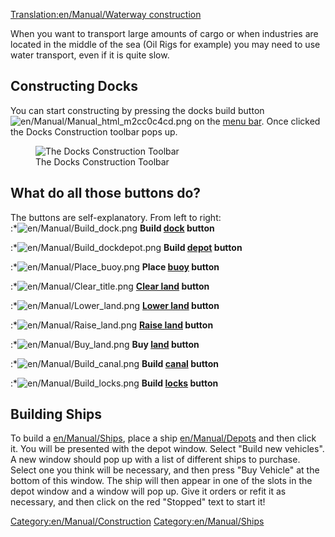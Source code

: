 [[Translation:en/Manual/Waterway construction]]
{{en/Manual/Navigation}}
[[Category:en/Manual/Construction]]
[[Category:en/Manual/Ships]]

When you want to transport large amounts of cargo or when industries are located in the middle of the sea (Oil Rigs for example) you may need to use water transport, even if it is quite slow.
==Constructing Docks==
You can start constructing by pressing the docks build button [[File:en/Manual/Manual html m2cc0c4cd.png]] on the [[en/Manual/Game interface|menu bar]]. Once clicked the Docks Construction toolbar pops up.

[[File:en/Manual/Dock toolbar.png|center|frame|The Docks Construction Toolbar]]

==What do all those buttons do?==
The buttons are self-explanatory. From left to right:<br>
:*[[File:en/Manual/Build dock.png]] '''Build [[en/Manual/Water Transport Tiles|dock]] button'''
:*[[File:en/Manual/Build dockdepot.png]] '''Build [[en/Manual/Depots|depot]] button'''
:*[[File:en/Manual/Place buoy.png]] '''Place [[en/Manual/Water Transport Tiles|buoy]] button'''
:*[[File:en/Manual/Clear title.png]] '''[[en/Manual/Landscaping|Clear land]] button'''
:*[[File:en/Manual/Lower land.png]] '''[[en/Manual/Landscaping|Lower land]] button'''
:*[[File:en/Manual/Raise land.png]] '''[[en/Manual/Landscaping|Raise land]] button'''
:*[[File:en/Manual/Buy land.png]] '''Buy [[en/Manual/Land|land]] button'''
:*[[File:en/Manual/Build canal.png]] '''Build [[en/Manual/Water Transport Tiles|canal]] button'''
:*[[File:en/Manual/Build locks.png]] '''Build [[en/Manual/Water Transport Tiles|locks]] button'''

==Building Ships==
To build a [[en/Manual/Ships]], place a ship [[en/Manual/Depots]] and then click it. You will be presented with the depot window. Select "Build new vehicles". A new window should pop up with a list of different ships to purchase. Select one you think will be necessary, and then press "Buy Vehicle" at the bottom of this window. The ship will then appear in one of the slots in the depot window and a window will pop up. Give it orders or refit it as necessary, and then click on the red "Stopped" text to start it!